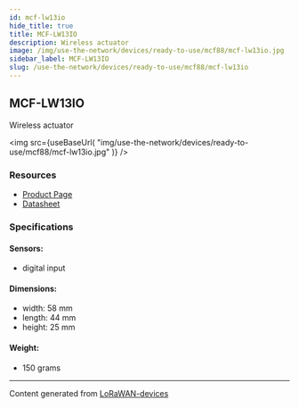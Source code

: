```yaml
---
id: mcf-lw13io
hide_title: true
title: MCF-LW13IO
description: Wireless actuator
image: /img/use-the-network/devices/ready-to-use/mcf88/mcf-lw13io.jpg
sidebar_label: MCF-LW13IO
slug: /use-the-network/devices/ready-to-use/mcf88/mcf-lw13io
---
```



## MCF-LW13IO

Wireless actuator

<img
src={useBaseUrl(
"img/use-the-network/devices/ready-to-use/mcf88/mcf-lw13io.jpg"
)}
/>

### Resources

- [Product Page](https://www.mcf88.it/prodotto/mcf-lw13io/)
- [Datasheet](https://www.mcf88.it/wp-content/uploads/2020/07/MCF-LW13IO.pdf)

### Specifications

#### Sensors:
- digital input
#### Dimensions:
- width: 58 mm
- length: 44 mm
- height: 25 mm
#### Weight: 
- 150 grams



---
Content generated from [LoRaWAN-devices](https://github.com/TheThingsNetwork/lorawan-devices)